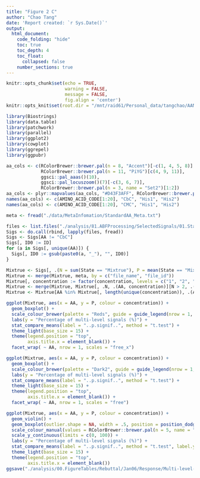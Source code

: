 ```yaml
---
title: "Figure 2 C"
author: "Chao Tang"
date: 'Report created: `r Sys.Date()`'
output: 
  html_document: 
    code_folding: "hide"
    toc: true
    toc_depth: 4
    toc_float: 
      collapsed: false
    number_sections: true
---
```


```r
knitr::opts_chunk$set(echo = TRUE, 
                      warning = FALSE, 
                      message = FALSE, 
                      fig.align = 'center')
knitr::opts_knit$set(root.dir = "/mnt/raid61/Personal_data/tangchao/AANanopore")
```

```r
library(Biostrings)
library(data.table)
library(patchwork)
library(parallel)
library(ggplot2)
library(cowplot)
library(ggrepel)
library(ggpubr)
```

```r
aa_cols <- c(RColorBrewer::brewer.pal(n = 8, "Accent")[-c(1, 4, 5, 8)], 
             RColorBrewer::brewer.pal(n = 11, "PiYG")[c(4, 9, 11)], 
             ggsci::pal_aaas()(10), 
             ggsci::pal_locuszoom()(7)[-c(3, 6, 7)], 
             RColorBrewer::brewer.pal(n = 3, name = "Set2")[1:2])
aa_cols <- plyr::mapvalues(aa_cols, "#D43F3AFF", RColorBrewer::brewer.pal(n = 8, name = "BrBG")[1])
names(aa_cols) <- c(AMINO_ACID_CODE[1:20], "CbC", "His1", "His2")
names(aa_cols) <- c(AMINO_ACID_CODE[1:20], "CMC", "His1", "His2")
```

```r
meta <- fread("./data/MetaInfomation/StandardAA_Meta.txt")
```

```r
files <- list.files("./analysis/81.ABFProcessing/SelectedSignals/01.StandardAA/03.GroupedSignals", ".signal.txt", full.names = T)
Sigs <- do.call(rbind, lapply(files, fread))
Sigs <- Sigs[AA != "CbC"]
Sigs[, ID0 := ID]
for (a in Sigs[, unique(AA)]) {
  Sigs[, ID0 := gsub(paste0(a, "_"), "", ID0)]
}
```

```r
Mixtrue <- Sigs[, .(N = sum(State == "Mixtrue"), P = mean(State == "Mixtrue") * 100), .(file_name = File, file_id, AA)]
Mixtrue <- merge(Mixtrue, meta, by = c("file_name", "file_id"))
Mixtrue[, concentration := factor(concentration, levels = c("1", "2", "4", "5", "10", "20", "100", "200"))]
Mixtrue <- merge(Mixtrue, Mixtrue[, .N, .(AA, concentration)][N > 2, .(AA, concentration)], by = c("AA", "concentration"))
Mixtrue <- Mixtrue[AA %in% Mixtrue[, length(unique(concentration)), .(AA)][V1 > 1, AA]]
```

```r
ggplot(Mixtrue, aes(x = AA, y = P, colour = concentration)) + 
  geom_boxplot() + 
  scale_colour_brewer(palette = "Reds", guide = guide_legend(nrow = 1, title = "Concentration (uM)")) + 
  labs(y = "Percentage of multi-level signals (%)") + 
  stat_compare_means(label = "..p.signif..", method = "t.test") + 
  theme_light(base_size = 15) + 
  theme(legend.position = "top", 
        axis.title.x = element_blank()) + 
  facet_wrap( ~ AA, nrow = 1, scales = "free_x")
```

```r
ggplot(Mixtrue, aes(x = AA, y = P, colour = concentration)) + 
  geom_boxplot() + 
  scale_colour_brewer(palette = "Dark2", guide = guide_legend(nrow = 1, title = "Concentration (uM)")) + 
  labs(y = "Percentage of multi-level signals (%)") + 
  stat_compare_means(label = "..p.signif..", method = "t.test") + 
  theme_light(base_size = 15) + 
  theme(legend.position = "top", 
        axis.title.x = element_blank()) + 
  facet_wrap( ~ AA, nrow = 1, scales = "free")
```


```r
ggplot(Mixtrue, aes(x = AA, y = P, colour = concentration)) + 
  geom_violin() + 
  geom_boxplot(outlier.shape = NA, width = .5, position = position_dodge(width = 0.9)) + 
  scale_colour_manual(values = RColorBrewer::brewer.pal(n = 5, name = "Dark2"), guide = guide_legend(nrow = 1, title = "Concentration (uM)")) + 
  scale_y_continuous(limits = c(0, 100)) + 
  labs(y = "Percentage of multi-level signals (%)") + 
  stat_compare_means(label = "..p.signif..", method = "t.test", label.y.npc = 0.9) + 
  theme_light(base_size = 15) + 
  theme(legend.position = "top", 
        axis.title.x = element_blank())
ggsave("./analysis/00.FigureTables/Rebuttal/Jan06/Response/Multi-level-signals.pdf", width = 12, height = 4)
```




